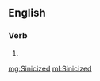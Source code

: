 ==English==

===Verb===
{{head|en|verb form}}

# {{en-past of|sinicize}}

[[mg:Sinicized]]
[[ml:Sinicized]]